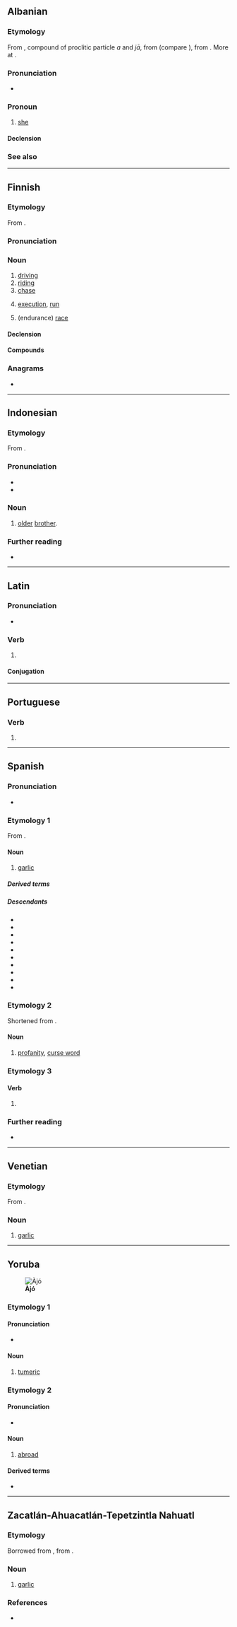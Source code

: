 {{also|ajó|aĵo|ajö|äjo|-ajo|-aĵo|-ajö|a'jö}}
==Albanian==

===Etymology===
From {{inh|sq|sqj-pro|*a-jā}}, compound of proclitic particle ''a'' and ''jā'', from {{m|ine-pro|*h₁eyéh₂}} (compare {{cog|la|eā}}), from {{der|sq|ine-pro|*h₁ey}}. More at {{m|sq|ai}}.

===Pronunciation===
* {{IPA|sq|[aˈjɔ]}}

===Pronoun===
{{sq-personal pronoun|g=f|atë|asaj|asaj}}

# [[she]]

====Declension====
{{sq-decl-personal pronoun}}

===See also===
{{sq-personal pronouns}}

----

==Finnish==

===Etymology===
From {{suffix|fi|ajaa|o}}.

===Pronunciation===
{{fi-pronunciation}}

===Noun===
{{fi-noun}}

# [[driving]]
# [[riding]] {{gloss|motorcycle}}
# [[chase]]
# {{lb|fi|computing}} [[execution]], [[run]]
# {{lb|fi|motor racing}} (endurance) [[race]]
#: {{uxi|fi|Le Mansin 24 tunnin '''ajo'''|{{w|24 Hours of Le Mans}}}}

====Declension====
{{fi-decl-valo|aj|||o|a}}

====Compounds====
{{der4|fi
|aika-ajo
|ajoaika
|ajoaine
|ajoankkuri
|ajoharjoittelu
|ajohevonen
|ajohiekka
|ajohärkä
|ajojahti
|ajojää
|ajokaista
|ajokalusto
|ajokeli
|ajokelpoinen
|ajokielto
|ajokilometri
|ajokoe
|ajokoira
|ajokonsoli
|ajokortti
|ajokunto
|ajokuntoinen
|ajolinja
|ajolähtö
|ajomatka
|ajomestari
|ajometsästys
|ajomies
|ajomiina
|ajonestin
|ajonestolaite
|ajoneuvo
|ajonopeus
|ajonuotitus
|ajo-ohje
|ajo-ominaisuus
|ajo-opetus
|ajopeli
|ajopiirturi
|ajoporo
|ajopulpetti
|ajopuu
|ajopyynti
|ajopäiväkirja
|ajorata
|ajosiima
|ajosuunta
|ajotaito
|ajotekniikka
|ajotie
|ajotietokone
|ajotilanne
|ajoturvallisuus
|ajoura|ajovalot
|ajoverkko
|ajoviima
|ajovuoro
|alasajo
|asianajo
|autonajo
|enduroajo
|eräajo
|etappiajo
|etuajo
|etuajo-oikeus
|etuajo-oikeutettu
|harjoitusajo
|hevosajot
|hiekanajo
|hirvenajo
|huoltoajo
|hälytysajo
|insinööriajo
|inssiajo
|jäärata-ajo
|kaista-ajo
|kamera-ajo
|karhunajo
|karilleajo
|katurata-ajot
|kaupunkiajo
|kautta-ajo
|ketunajo
|kiihdytysajo
|kilpa-ajo
|kilvanajo
|koeajo
|kokoontumisajo
|kortteliajo
|kumoonajo
|kuninkuusajo
|lannanajo
|lumenajo
|luotettavuusajo
|läpiajo
|maantieajo
|maastoajo
|matka-ajo
|metsäajo
|metsänajo
|metsäänajo
|nopeusajo
|nurinajo
|ohiajo
|ojaanajo
|parranajo
|peräänajo
|pisteajo
|porokuninkuusajo
|ralliajo
|rata-ajo
|riistanajo
|risteysajo
|ryhmäajo
|saaliinajo
|sisäänajo
|sonnanajo
|soppajono
|soranajo
|surmanajo
|takaa-ajo
|taloudellisuusajo
|talviajo
|tapaninajo
|tasoitusajo
|testausajo
|tieltäajo
|tietokoneajo
|tilausajo
|totutusajo
|tuuliajo
|ulosajo
|yhteenajo
|yksityisajo
|yliajo
|ympäriajo
}}

===Anagrams===
* {{anagrams|fi|a=ajo|OAJ|oja}}

----

==Indonesian==

===Etymology===
From {{bor|id|min|}}.

===Pronunciation===
* {{IPA|id|/ˈad͡ʒo/}}
* {{hyphenation|id|ajo}}

===Noun===
{{id-noun|head=|pl=-}}

# {{lb|id|dialect}} [[older]] [[brother]].
#: {{syn|id|uda}}

===Further reading===
* {{R:KBBI Daring}}

----

==Latin==

===Pronunciation===
* {{la-IPA|ajō}}

===Verb===
{{la-verb|irreg|ajō}}

# {{lb|la|Medieval Latin}} {{alternative form of|la|aiō}}

====Conjugation====
{{la-conj|irreg|ajō}}

----

==Portuguese==

===Verb===
{{head|pt|verb form}}

# {{pt-verb-form-of|agir}}

----

==Spanish==

===Pronunciation===
{{es-IPA}}
* {{audio|es|LL-Q1321 (spa)-Millars-ajo.wav|Audio (Spain)}}

===Etymology 1===
From {{inh|es|la|allium}}.

====Noun====
{{es-noun|m}}

# [[garlic]]

=====Derived terms=====
{{der3|es|ajete|ajiaceite|ajillo|ajo chalote|ajo de oso|ajoblanco|ajo y agua|en el ajo|{{l|es|el que se pica, ajos come||if the shoe/cap fits, wear it}}
|ir al ajo del asunto}}

=====Descendants=====
* {{desc|bor=1|ay|ajusa}}
* {{desc|bor=1|ceb|ahos}}
* {{desc|bor=1|gn|áho}}
* {{desc|bor=1|tos|āꞌxux}}
* {{desc|bor=1|jac|aẍuẍ}}
* {{desc|bor=1|arn|ako}}
* {{desc|bor=1|qu|ahus}}
* {{desc|bor=1|zor|ašus}}
* {{desc|bor=1|too|āꞌxux}}
* {{desc|bor=1|nhi|ajo}}

===Etymology 2===
Shortened from {{m|es|carajo|car'''ajo'''}}.

====Noun====
{{es-noun|m}}

# [[profanity]], [[curse word]]
#: {{syn|es|palabrota}}

===Etymology 3===
{{nonlemma}}

====Verb====
{{head|es|verb form}}

# {{es-verb form of|mood=indicative|tense=present|person=1|number=s|ending=ar|ajar}}

===Further reading===
* {{R:DRAE}}

{{C|es|Herbs|Spices and herbs}}
{{cln|es|three-letter words}}

----

==Venetian==

===Etymology===
From {{inh|vec|la|allium}}.

===Noun===
{{vec-noun|aj|m|o|i}}

# [[garlic]]

----
==Yoruba==
[[Image:Curcuma longa roots.jpg|thumb|right|'''Àjó''']]

===Etymology 1===

====Pronunciation====
*{{yo-IPA|àjó}}

====Noun====
{{yo-noun|àjó}}
# [[tumeric]]
#: {{syn|yo|ata ilẹ̀ pupa}}

{{C|yo|Plants|Vegetables|Foods}}

===Etymology 2===

====Pronunciation====
* {{yo-IPA|àjò}}

====Noun====
{{yo-noun|àjò}}

# [[abroad]]
#: {{uxi|yo|àwọn ọmọ Nàìjá tó wà l'''ájò'''|the Nigerian Diaspora|lit=the Nigerians that are '''abroad'''}}

====Derived terms====
* {{l|yo|ìrìn àjò|t=journey; voyage}}

----

==Zacatlán-Ahuacatlán-Tepetzintla Nahuatl==

===Etymology===
Borrowed from {{bor|nhi|es|ajo}}, from {{der|nhi|la|allium}}.

===Noun===
{{head|nhi|noun}}

# [[garlic]]

===References===
* {{cite-book|author=Instituto Lingüístico de Verano, A.C.|authorlink=Instituto Lingüístico de Verano (Mexico)|title=Pequeño diccionario ilustrado: Náhuatl de los municipios de Zacatlán, Tepetzintla y Ahuacatlán|url=https://www.sil.org/resources/archives/13322|edition=segunda edición|location=Tlalpan, D.F. México|publisher=Instituto Lingüístico de Verano, A.C.|year=2006|page=21}}